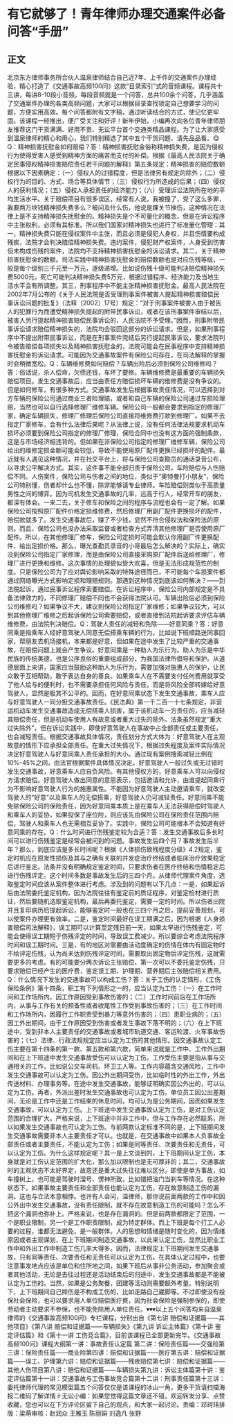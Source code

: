 # 有它就够了！青年律师办理交通案件必备问答“手册”
## 正文
北京东方律师事务所合伙人温泉律师结合自己近7年、上千件的交通案件办理经验，精心打造了《交通事故高频100问》这款“目录索引”式的音频课程。课程共十三讲，每讲8-10段小音频，每段音频就是一个问答，总共100余个问答，几乎涵盖了交通案件办理的各类高频问题，大家可以根据目录查找锁定自己想要学习的问题，方便实用高效。每个问答都附有文字稿，通过听读结合的方式，使记忆更牢固。该课程一经推出，便广受关注和好评！新年伊始，小编再次向各位青年律师朋友推荐这门干货满满、好用不贵、无讼平台首个交通类精品课程。为了让大家感受到温泉律师的精心和用心，我们特别精选了其中五个干货问题，请先品品看。😋Q：精神损害抚慰金如何赔偿？答：精神损害抚慰金俗称精神损失费，是因为侵权行为使得受害人感受到精神方面的痛苦而支付的补偿。根据《最高人民法院关于确定民事侵权精神损害赔偿责任若干问题的解释》第五条规定：精神损害的赔偿数额根据以下因素确定：（一）侵权人的过错程度，但是法律另有规定的除外；（二）侵权行为的目的、方式、场合等具体情节；（三）侵权行为所造成的后果；（四）侵权人的获利情况；（五）侵权人承担责任的经济能力；（六）受理诉讼法院所在地的平均生活水平。关于赔偿项目有很多误区，经常有人说，我被撞了，受了这么多罪，我要两万块钱精神损失费多么？被问及什么伤，他说是踝关节挫伤，这种情况在法律上是不支持精神损失抚慰金的。精神损失是个不可量化的概念，但是在诉讼程序中主张权利，必须有其标准。所以我们国家对精神损失也进行了标准量化管理：其一，精神损失费只能在侵权案件中主张，而且必须是侵犯人身权，并且伤情要构成残疾，法院才会判决赔偿精神损失费。违约案件，侵犯财产权案件，人身受到伤害但未构成伤残的案件，法院均不支持精神损害抚慰金的诉讼请求。其二，关于精神损害抚慰金的数额。司法实践中精神损害抚慰金的赔偿数额也是对应伤残等级，一般是每个级别三千元至一万元，逐级递增。比如说伤残十级可能判决赔偿精神损失费5000元，死亡可能判决精神损失费5万元，根据过错程序、经济能力及当地生活水平会有所调整。其三，刑事程序中不能主张精神损害抚慰金。最高人民法院在2002年7月公布的《关于人民法院是否受理刑事案件被害人提起精神损害赔偿民事诉讼问题的批复》（法释〔2002〕17号）规定：“对于刑事案件被害人由于被告人的犯罪行为而遭受精神损失提起的附带民事诉讼，或者在该刑事案件审结以后，被害人另行提起精神损害赔偿民事诉讼的，人民法院不予受理。”因而，刑事附带民事诉讼请求赔偿精神损失的，法院均会驳回这部分的诉讼请求。但是，如果刑事程序中不提出附带民事诉讼，而是在刑事案件完结后另行提起民事诉讼，要求法院判令被告赔偿各项损失以及精神损害抚慰金的，法院可能会在民事程序中支持精神损害抚慰金的诉讼请求。可能因为交通事故案件有保险公司存在，在司法解释的掌握时会稍微宽松。Q：车辆维修费如何赔偿？车辆出险后必须到保险公司维修吗？答：俗话说，杀人偿命，欠债还钱，车坏了要修。车辆维修费是最重要的车辆损失赔偿项目。发生交通事故后，应当由责任方赔偿损坏车辆的维修费是没有争议的。但是如何修车，有很多种方式。交通事故发生后根据事故责任情况，可以选择到对方车辆的保险公司通过商业三者险理赔，或者和自己车辆的保险公司通过车损险理赔，当然也可以自行选择修理厂维修车辆。保险公司一般都会要求到指定的修理厂家，确定车辆损失，修理厂修理后保险公司直接将维修费打款到修理厂。如果不去指定厂家修车，会有什么法律后果呢？从法律上说，没有任何法律法规要求机动车损坏必须要到保险公司指定的修理厂修理，保险合同中也没有这方面的强制条款，这是与市场经济相违背的。但如果在非保险公司指定的修理厂维修车辆，保险公司给出的维修定损金额可能会较低，导致不能使用原厂配件更换已经损坏的配件。最近就有人遇见这种情况，并在社交平台上，将与保险公司查勘员的通话录音公布，以寻求公平解决方式。其实，这件事不能全部归责于保险公司，车险赔偿与人伤赔偿不同。人伤案件，保险公司与伤者之间的地位，类似于“奥特曼打小朋友”，保险公司特别懂，伤者却什么也不懂，除非能够请专业律师。车险赔偿则类似于高质量男性之间的博弈。因为司机发生交通事故的几率，远高于行人，经常开车的朋友，都深有体会。一来二去，关于修车和保险之间的程序与流程也会有一定了解。如果保险公司按照原厂配件价格定损维修费，然后修理厂用副厂配件更换损坏的配件，赔偿款就多了。发生交通事故后，赚了不少钱，显然不符合侵权法和保险法的原则。而且，保险公司也没办法采取监督或者检查方式弄清其他修理厂是否使用原厂配件。所以，在其他修理厂修车，保险公司定损时可能会默认你用副厂件更换配件，给出定损价格。那么，曝光查勘员录音的小哥最后怎么解决的？实际上，确实没到保险公司指定厂家修理，而是由保险公司直接采购原厂配件后送给修理厂，修理厂进行更换和维修。这次事情的处理貌似皆大欢喜，但是无法形成规范性的制度。只是保险公司为了应对舆论影响采取的特殊途径而已，不可能每个车损案件都通过网络曝光方式影响定损和理赔规则。那遇到这种情况到底该如何解决？——到法院起诉，通过民事诉讼程序索要赔偿。在诉讼程序中，保险公司内部规定是不具备法律效力的，不同修理厂赔偿不同也不会获得法院认可。车辆出险后必须到保险公司维修吗？如果争议不大，建议到保险公司指定厂家维修；如果争议较大，可以到其他修理厂维修之后起诉保险公司索要赔偿，或者直接到法院起诉要求评估车辆维修费，由法院判决赔偿。Q：驾驶人责任的减轻和免除——好意同乘？答：好意同乘是指乘车人经好意驾驶人同意无偿搭乘车辆的行为。比如说下班顺路送同事回家，帮朋友去机场接机，本来都是好意，但如果在途中发生了比较严重的交通事故，在赔偿问题上就会产生争议。好意同乘是一种助人为乐行为。助人为乐是中华民族的传统美德，也是公序良俗的重要组成部分，为我国法律所倡导和保护。从道德层面上来讲，国家应当鼓励这种助人为乐行为，需要加强对施惠人的保护，让民众敢于互相帮助，敢于表达自身的善良。如果乘车人在不需要支付任何费用就享受了他人给与的便利时，也不需要承担任何风险与责任，而是将风险全部转嫁给好意驾驶人，显然是极其不公平的。因而，在好意同乘状态下发生交通事故，乘车人应与好意驾驶人一同分担交通事故责任。《民法典》第一千二百一十七条规定，非营运机动车发生交通事故造成无偿搭乘人损害，属于该机动车一方责任的，应当减轻其赔偿责任，但是机动车使用人有故意或者重大过失的除外。法条虽然规定“重大过失除外”，但在诉讼实践中，即使好意驾驶人在事故中占全部责任或主要责任，也会减轻责任。根据交通事故具体情况，责任划分方式大体为：好意驾驶人在主观故意的情形下应承担全部责任。在重大过失情况下，根据过失程度及案件实际情况决定好意驾驶人与好意同乘人责任承担的大小。通过现有案例搜索减轻比例在10%-45%之间，由法官根据案件具体情况决定。好意驾驶人一般过失或无过错时发生交通事故，好意乘车人应自负风险。有其他侵权方的，好意乘车人可以向侵权方请求赔偿。好意驾驶人做出同意的意思表示，包括邀请和允许，由谁提起同乘行为不影响好意驾驶人行为的施惠属性。不能因为好意驾驶人主动邀请乘车，就改变驾驶人的“好意”以及乘车人的无偿搭乘，好意驾驶人仍可减轻责任。好意同乘不能免除保险公司的保险责任，因为好意同乘本质上是在乘车人无法获得赔偿时驾驶人和乘车人的妥协，如果投保了座位险，则应该先由保险公司在保险责任范围内赔偿，驾驶人和乘车人也无需相互妥协了。实践中，保险公司可能根本不会知道有好意同乘的存在。Q：什么时间进行伤残鉴定较为合适？答：发生交通事故后多长时间可以进行伤残鉴定是经常会被问到的问题。事故发生后四个月？事故发生后半年？那么，到底应该是多长时间呢？根据《人体损伤致残程度分级》4.2规定，鉴定时机应在原发性损伤及其与之确有关联的并发症治疗终结或者临床治疗效果稳定后进行鉴定。法条并没有明确规定鉴定时间，只要求伤者在医疗终结和伤情稳定后进行伤残评定。这个时间多数是事故发生后的三四个月。从律师代理案件角度，选取鉴定时间应该从案件整体进行考虑。涉及到的问题有以下几点：一是，如果起诉后由法院委托鉴定机构，因为法院往往有鉴定前的质证程序，对鉴定检材进行质证，然后要随机选取鉴定机构，最后再委托鉴定，需要一定的时间。所以伤者出院并且复印病历后提起诉讼，能够鉴定时一般也在三四个月之后，提前妥善规划，可以使案件办理更有效率。二是，鉴定时间最好在误工期满之后。因为根据《人身损害赔偿司法解释》，误工期可以计算至定残日前一天，如果太早进行伤残鉴定，可能会使得误工期短于伤残评定的时间，导致误工费减少。所以要综合考虑法院程序时间和误工期时间。三是，有的地区对需要由活动度确定的伤情在体内有固定物时不给评定伤残，认为尚未达到伤残评定时间，需要取出固定物后评定伤残，这就需要更多的考虑。有的可能要分两次诉讼主张赔偿，第一次可以不委托鉴定伤残，只要求赔偿已经产生的医疗费，鉴定误工期、护理期、营养期后主张赔偿相关费用。Q：什么情况下发生的交通事故可以构成工伤？答：关于工伤的认定情形，《工伤保险条例》第十四条，职工有下列情形之一的，应当认定为工伤：（一）在工作时间和工作场所内，因工作原因受到事故伤害的；（二）工作时间前后在工作场所内，从事与工作有关的预备性或者收尾性工作受到事故伤害的；（三）在工作时间和工作场所内，因履行工作职责受到暴力等意外伤害的；（四）患职业病的；（五）因工外出期间，由于工作原因受到伤害或者发生事故下落不明的；（六）在上下班途中，受到非本人主要责任的交通事故或者城市轨道交通、客运轮渡、火车事故伤害的；（七）法律、行政法规规定应当认定为工伤的其他情形。因交通事故认定工伤主要在第十四条的第一款、第五款和第六款，简单来说就是工作中、工作外出期间和在上下班途中发生交通事故受伤可以认定为工伤。工作受伤主要是指从事与交通相关的工作，比如说公交车司机、环卫工人等。工作内容蕴含交通风险，工作中发生交通事故可以认定为工伤。因公外出期间受伤，比如临时性的外出工作，外出传送材料、办理事务等。在途中发生交通事故，能够证明确实因公外出的，可以认定为工伤。再者，外派出差时发生交通事故也可认定为工伤。单位员工因公出差期间，无论是工作中还是工作结束的休息时间，均可认为是公务期间，因而如果发生交通事故，可以认定为工伤。上下班途中发生交通事故认定为工伤，是对工伤认定范围的合理扩大。严格来说，上下班途中并非工作中，但与工作存在必然联系，所以如果发生交通事故也可认定为工伤。与前两款认定标准不同的是，上下班期间发生交通事故需要非本人主要责任才可以。也就是，在交通事故中如果本人负事故全部责任或者主要责任，不能认定为工伤；如果是同等责任、次要责任和无责任，可以认定为工伤。为什么这样规定呢？其一是上文谈到的，上下班期间认定工伤，本身就是对工伤认定范围的扩大化，那么加以限制也是无可厚非的；其二，交通事故时的主观状态不太好界定，故意还是重大过失往往难以区分。即使是单方事故，如车撞树上，也可能是驾驶时溜号、愣神所致，比如错把油门当刹车等情况。在这种状态下，如果事故主要责任和全部责任也能认定为工伤，存在故意制造工伤的漏洞。这也与立法本意相悖。也许有人会问，温律师，那你说前面两款的工作中和因公外出中发生交通事故，没有责任限制，就不存在故意制造工伤的可能吗？怎么不把这个漏洞也弥补上。严格来说，也是存在漏洞的。但是前两款都限定了范围，一个是职业限制，另一个是工作职责限制，成为特定群体。而上下班是每个打工人必要的过程，谁都无法避免，是一般群体。人的思想和情绪是随时变化的，因为情绪原因或者主观谋划，在上下班期间制造交通事故，以此来认定工伤，显然比职业工作中和外出工作中制造工伤几率大得多。因而，法律规定上下班期间发生交通事故，只有同等责任、次要责任和无责任可以认定为工伤。在具体认定过程中，也要注意事发地点应该是单位和住所地之间，如果下班后从事非公务活动，参加聚会或者其他活动，无论是去往过程还是活动结束后的归途中，发生交通事故都是不能被认定为工伤的。当然，如果是公务聚餐，团建等活动则需要额外考量。特别说明下，上下班期间自己摔伤是不构成工伤的，比如走路自己崴脚等。不过即使没有投保社会保险，也可以要求用人单位赔偿医疗费，因为社会保险是强制参保的，即使劳动者主动要求不参保，也不能免除用人单位责任。▾▾▾以上五个问答均来自温泉律师的《交通事故高频100问》专栏课程，分别出自《第七讲 赔偿和证据篇——其他项目》《第八讲 赔偿和证据篇——车辆损失》《第九讲 诉讼主体篇》《第十讲 鉴定评估篇》和《第十一讲 工伤竞合篇》，目前该课程已全部更新完毕。《交通事故高频100问》课程大纲第一讲：事故责任认定篇 第二讲：保险责任篇——交强险第三讲：保险责任篇——商业险第四讲：赔偿和证据篇——医疗第五讲：赔偿和证据篇——误工、护理第六讲：赔偿和证据篇——残疾赔偿第七讲：赔偿和证据篇——其他人伤项目第八讲：赔偿和证据篇——车辆损失第九讲：诉讼主体篇第十讲：鉴定评估篇第十一讲：交通事故与工伤事故竞合篇第十二讲：刑事责任篇第十三讲：委托律师代理的常见模型篇五个问答仅仅是该课程的冰山一角，更多干货请扫描海报二维码了解详情☟无讼小编：如果您觉得这篇文章还不错，欢迎转发分享、点赞收藏，您也可以在下方评论区留下自己的观点，和大家一起讨论。责编：邓珂玮排版：梁萌审核：赵润众 王雅玉 陈丽娟 刘逸凡 张野